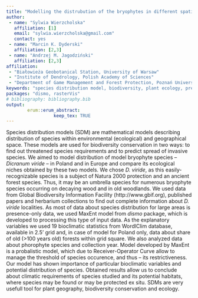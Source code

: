 ```yaml
---
title: "Modelling the distrubution of the bryophytes in different spatial scales"
author:
 - name: "Sylwia Wierzcholska"
   affiliation: [1]
   email: "sylwia.wierzcholska@gmail.com"
   contact: yes
 - name: "Marcin K. Dyderski"
   affiliation: [2,3]
 - name: "Andrzej M. Jagodziński"
   affiliation: [2,3]   
affiliation:
 - "Białowieża Geobotanical Station, University of Warsaw"
 - "Institute of Dendrology, Polish Academy of Sciences"
 - "Department of Game Management and Forest Protection, Poznań University of Life Sciences"
keywords: "species distribution model, biodiversity, plant ecology, predictive modelling, mosses, forest"
packages: "dismo, rasterVis"
# bibliography: bibliography.bib
output:  
        erum::erum_abstract:
                  keep_tex: TRUE
---
```


Species distribution models (SDM) are mathematical models describing distribution of species within environmental (ecological) and geographical space. These models are used for biodiversity conservation in two ways: to find out threatened species requirements and to predict spread of invasive species. We aimed to model distribution of model bryophyte species -- *Dicranum viride* -- in Poland and in Europe and compare its ecological niches obtained by these two models. We chose *D. viride*, as this easily-recognizable species is a subject of Natura 2000 protection and an ancient forest species. Thus, it may be an umbrella species for numerous bryophyte species occurring on decaying wood and in old woodlands. 
We used data from Global Biodiversity Information Facility (http://www.gbif.org), published papers and herbarium collections to find out complete information about *D. viride* localities. As most of data about species distribution for large areas is presence-only data, we used MaxEnt model from *dismo* package, which is developed to processing this type of input data. As the explanatory variables we used 19 bioclimatic statistics from WordlClim database, available in 2.5’ grid and, in case of model for Poland only, data about share of old (>100 years old) forests within grid square. We also analyzed data about phorophyte species and collection year.
Model developed by MaxEnt is a probalistic model, which due to Receiver-Operator Curve allow to manage the threshold of species occurence, and thus – its restrictiveness. Our model has shown importance of particular bioclimatic variables and potential distribution of species. Obtained results allow us to conclude about climatic requirements of species studied and its potential habitats, where species may be found or may be protected ex situ. SDMs are very usefull tool for plant geography, biodiversity conservation and ecology.

<!--  -->
<!--  -->
<!--  -->
